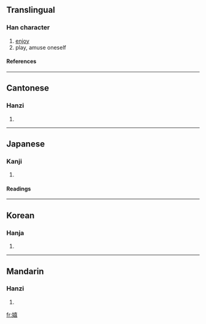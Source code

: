 ==Translingual==
===Han character===
{{Han char|rn=38|rad=女|as=12|sn=15|four=4446<sub>5</sub>|canj=女土口口 (VGRR)}}
# [[enjoy]]
# play, amuse oneself
====References====
{{Han ref|kx=0271.280|dkj=06736|dj=0539.200|hdz=21079.020|uh=5B09|ud=23305|bh=BC5E|bd=48222}}
----
==Cantonese==
===Hanzi===
{{yue-hanzi|jyut=|y=hei1}}
# {{defn|Cantonese}}
----
==Japanese==
===Kanji===
{{ja-kanji|grade=uc|rs=女12}}
# {{defn|Japanese}}
====Readings====
{{ja-readings|on=[[き]] (ki)|kun=[[たのしむ]] (tanoshimu), [[うれしい]] (ureshii)}}
----
==Korean==
===Hanja===
{{ko-hanja|hangeul=희|rv=hui|mr=hŭi}}
# {{defn|Korean}}
----
==Mandarin==
===Hanzi===
{{cmn-hanzi|pin=[[qióng]] (qiong2), [[xī]] (xi1), [[yuān]] (yuan1)|wg=ch'iung<sup>2</sup>, hsi<sup>1</sup>, yüan<sup>1</sup>}}
# {{defn|Mandarin}}

[[fr:嬉]]